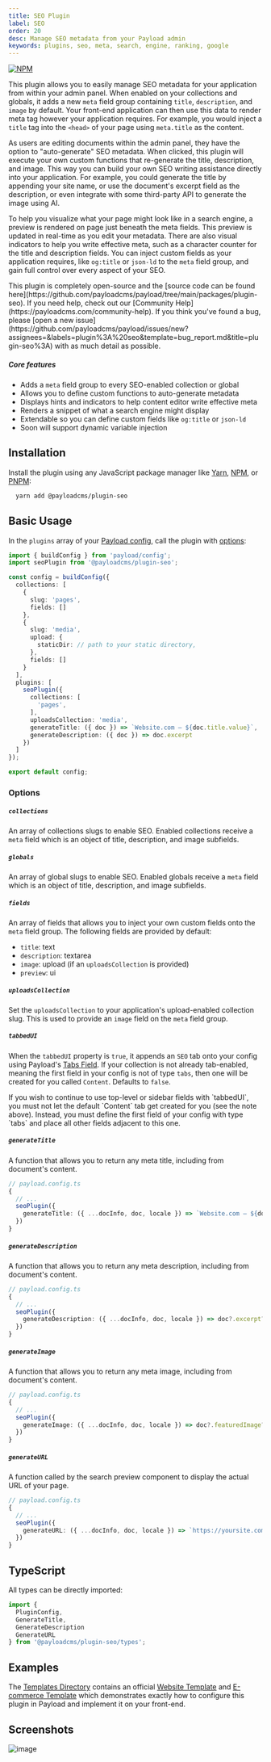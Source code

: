 ```yaml
---
title: SEO Plugin
label: SEO
order: 20
desc: Manage SEO metadata from your Payload admin
keywords: plugins, seo, meta, search, engine, ranking, google
---
```


[![NPM](https://img.shields.io/npm/v/@payloadcms/plugin-seo)](https://www.npmjs.com/package/@payloadcms/plugin-seo)

This plugin allows you to easily manage SEO metadata for your application from within your admin panel. When enabled on your collections and globals, it adds a new `meta` field group containing `title`, `description`, and `image` by default. Your front-end application can then use this data to render meta tag however your application requires. For example, you would inject a `title` tag into the `<head>` of your page using `meta.title` as the content.

As users are editing documents within the admin panel, they have the option to "auto-generate" SEO metadata. When clicked, this plugin will execute your own custom functions that re-generate the title, description, and image. This way you can build your own SEO writing assistance directly into your application. For example, you could generate the title by appending your site name, or use the document's excerpt field as the description, or even integrate with some third-party API to generate the image using AI.

To help you visualize what your page might look like in a search engine, a preview is rendered on page just beneath the meta fields. This preview is updated in real-time as you edit your metadata. There are also visual indicators to help you write effective meta, such as a character counter for the title and description fields. You can inject custom fields as your application requires, like `og:title` or `json-ld` to the `meta` field group, and gain full control over every aspect of your SEO.

<Banner type="info">
  This plugin is completely open-source and the [source code can be found here](https://github.com/payloadcms/payload/tree/main/packages/plugin-seo). If you need help, check out our [Community Help](https://payloadcms.com/community-help). If you think you've found a bug, please [open a new issue](https://github.com/payloadcms/payload/issues/new?assignees=&labels=plugin%3A%20seo&template=bug_report.md&title=plugin-seo%3A) with as much detail as possible.
</Banner>

##### Core features

- Adds a `meta` field group to every SEO-enabled collection or global
- Allows you to define custom functions to auto-generate metadata
- Displays hints and indicators to help content editor write effective meta
- Renders a snippet of what a search engine might display
- Extendable so you can define custom fields like `og:title` or `json-ld`
- Soon will support dynamic variable injection

## Installation

Install the plugin using any JavaScript package manager like [Yarn](https://yarnpkg.com), [NPM](https://npmjs.com), or [PNPM](https://pnpm.io):

```bash
  yarn add @payloadcms/plugin-seo
```

## Basic Usage

In the `plugins` array of your [Payload config](https://payloadcms.com/docs/configuration/overview), call the plugin with [options](#options):

```ts
import { buildConfig } from 'payload/config';
import seoPlugin from '@payloadcms/plugin-seo';

const config = buildConfig({
  collections: [
    {
      slug: 'pages',
      fields: []
    },
    {
      slug: 'media',
      upload: {
        staticDir: // path to your static directory,
      },
      fields: []
    }
  ],
  plugins: [
    seoPlugin({
      collections: [
        'pages',
      ],
      uploadsCollection: 'media',
      generateTitle: ({ doc }) => `Website.com — ${doc.title.value}`,
      generateDescription: ({ doc }) => doc.excerpt
    })
  ]
});

export default config;
```

### Options

##### `collections`

An array of collections slugs to enable SEO. Enabled collections receive a `meta` field which is an object of title, description, and image subfields.

##### `globals`

An array of global slugs to enable SEO. Enabled globals receive a `meta` field which is an object of title, description, and image subfields.

##### `fields`

An array of fields that allows you to inject your own custom fields onto the `meta` field group. The following fields are provided by default:

  - `title`: text
  - `description`: textarea
  - `image`: upload (if an `uploadsCollection` is provided)
  - `preview`: ui

##### `uploadsCollection`

Set the `uploadsCollection` to your application's upload-enabled collection slug. This is used to provide an `image` field on the `meta` field group.

##### `tabbedUI`

When the `tabbedUI` property is `true`, it appends an `SEO` tab onto your config using Payload's [Tabs Field](https://payloadcms.com/docs/fields/tabs). If your collection is not already tab-enabled, meaning the first field in your config is not of type `tabs`, then one will be created for you called `Content`. Defaults to `false`.

<Banner type="info">
  If you wish to continue to use top-level or sidebar fields with `tabbedUI`, you must not let the default `Content` tab get created for you (see the note above). Instead, you must define the first field of your config with type `tabs` and place all other fields adjacent to this one.
</Banner>

##### `generateTitle`

A function that allows you to return any meta title, including from document's content.

```ts
// payload.config.ts
{
  // ...
  seoPlugin({
    generateTitle: ({ ...docInfo, doc, locale }) => `Website.com — ${doc?.title?.value}`,
  })
}
```

##### `generateDescription`

A function that allows you to return any meta description, including from document's content.

```ts
// payload.config.ts
{
  // ...
  seoPlugin({
    generateDescription: ({ ...docInfo, doc, locale }) => doc?.excerpt?.value
  })
}
```

##### `generateImage`

A function that allows you to return any meta image, including from document's content.

```ts
// payload.config.ts
{
  // ...
  seoPlugin({
    generateImage: ({ ...docInfo, doc, locale }) => doc?.featuredImage?.value
  })
}
```

##### `generateURL`

A function called by the search preview component to display the actual URL of your page.

```ts
// payload.config.ts
{
  // ...
  seoPlugin({
    generateURL: ({ ...docInfo, doc, locale }) => `https://yoursite.com/${collection?.slug}/${doc?.slug?.value}`
  })
}
```

## TypeScript

All types can be directly imported:

```ts
import {
  PluginConfig,
  GenerateTitle,
  GenerateDescription
  GenerateURL
} from '@payloadcms/plugin-seo/types';
```

## Examples

The [Templates Directory](https://github.com/payloadcms/payload/tree/main/templates) contains an official [Website Template](https://github.com/payloadcms/payload/tree/main/templates/website) and [E-commerce Template](https://github.com/payloadcms/payload/tree/main/templates/ecommere) which demonstrates exactly how to configure this plugin in Payload and implement it on your front-end.

## Screenshots

![image](https://user-images.githubusercontent.com/70709113/163850633-f3da5f8e-2527-4688-bc79-17233307a883.png)
